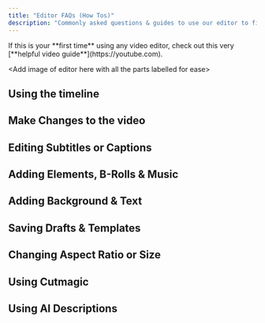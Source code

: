 ```yaml
---
title: "Editor FAQs (How Tos)"
description: "Commonly asked questions & guides to use our editor to fine-tune or customize your videos."
---
```


<Tip>
  If this is your **first time** using any video editor, check out this very [**helpful video guide**](https://youtube.com).
</Tip>

\<Add image of editor here with all the parts labelled for ease\>

## Using the timeline

<CardGroup cols={3}>
  <Card title="How does the timeline work?" icon="sparkles">
    
  </Card>
  <Card title="Add / Remove segments from video" icon="sparkles">
    
  </Card>
  <Card title="Cut a segement from video" icon="sparkles">
    
  </Card>
  <Card title="Make detailed changes with timeline zoom" icon="sparkles">
    
  </Card>
</CardGroup>

## Make Changes to the video

<CardGroup cols={3}>
  <Card title="Change Video Position" icon="sparkles">
    
  </Card>
  <Card title="Change Video Zoom" icon="sparkles">
    
  </Card>
  <Card title="Auto Filler Word & Silence Removal" icon="sparkles">
    
  </Card>
</CardGroup>

## Editing Subtitles or Captions

<CardGroup cols={3}>
  <Card title="Change or correct captions" icon="sparkles">
    
  </Card>
  <Card title="Change captions animation" icon="sparkles">
    
  </Card>
  <Card title="Change caption style, font & effects" icon="sparkles">
    
  </Card>
  <Card title="Add emoji to captions" icon="sparkles">
    
  </Card>
  <Card title="Add sound to captions" icon="sparkles">
    
  </Card>
</CardGroup>

## Adding Elements, B-Rolls & Music

<CardGroup cols={3}>
  <Card title="Add progress bar to video" icon="sparkles" href="/articles/add-progress-bar">
    
  </Card>
  <Card title="Add outro to video" icon="sparkles">
    
  </Card>
  <Card title="Add logo to video" icon="sparkles">
    
  </Card>
  <Card title="Add B-Rolls overlay to video" icon="sparkles">
    
  </Card>
  <Card title="Add music to video" icon="sparkles" href="/articles/add-music-to-clips" cta="View">
    
  </Card>
</CardGroup>

## Adding Background & Text

<CardGroup cols={3}>
  <Card title="Change video background" icon="sparkles">
    
  </Card>
  <Card title="Add text overlay to video" icon="sparkles">
    
  </Card>
  <Card title="Change text style and effects" icon="sparkles">
    
  </Card>
  <Card title="New Card" icon="sparkles">
    
  </Card>
</CardGroup>

## Saving Drafts & Templates

<CardGroup cols={3}>
  <Card title="What is a video template?" icon="sparkles">
    
  </Card>
  <Card title="Create your brand template" icon="sparkles">
    
  </Card>
  <Card title="Save video as a draft" icon="sparkles">
    
  </Card>
  <Card title="Using preset templates" icon="sparkles">
    
  </Card>
</CardGroup>

## Changing Aspect Ratio or Size

<CardGroup cols={3}>
  <Card title="Change video size or aspect ratio" icon="sparkles">
    
  </Card>
  <Card title="Using Split Layout" icon="sparkles">
    
  </Card>
  <Card title="New Card" icon="sparkles">
    
  </Card>
  <Card title="New Card" icon="sparkles">
    
  </Card>
</CardGroup>

## Using Cutmagic

<CardGroup cols={3}>
  <Card title="What is Cutmagic?" icon="sparkles">
    
  </Card>
  <Card title="How to use timeline with CutMagic?" icon="sparkles">
    
  </Card>
  <Card title="Cutmagic FAQs" icon="sparkles">
    
  </Card>
</CardGroup>

## Using AI Descriptions

<CardGroup cols={3}>
  <Card title="How to use AI Descriptions?" icon="sparkles">
    
  </Card>
</CardGroup>